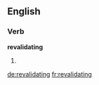==English==

===Verb===
'''revalidating'''

# {{present participle of|[[revalidate]]}}

[[de:revalidating]]
[[fr:revalidating]]